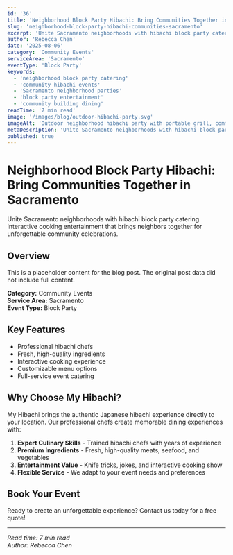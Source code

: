 ```yaml
---
id: '36'
title: 'Neighborhood Block Party Hibachi: Bring Communities Together in Sacramento'
slug: 'neighborhood-block-party-hibachi-communities-sacramento'
excerpt: 'Unite Sacramento neighborhoods with hibachi block party catering. Interactive cooking entertainment that brings neighbors together for unforgettable community celebrations.'
author: 'Rebecca Chen'
date: '2025-08-06'
category: 'Community Events'
serviceArea: 'Sacramento'
eventType: 'Block Party'
keywords:
  - 'neighborhood block party catering'
  - 'community hibachi events'
  - 'Sacramento neighborhood parties'
  - 'block party entertainment'
  - 'community building dining'
readTime: '7 min read'
image: '/images/blog/outdoor-hibachi-party.svg'
imageAlt: 'Outdoor neighborhood hibachi party with portable grill, community gathering, folding chairs, string lights, and picnic atmosphere'
metaDescription: 'Unite Sacramento neighborhoods with hibachi block party catering. Interactive cooking entertainment that brings neighbors together for unforgettable community celebrations.'
published: true
---
```


# Neighborhood Block Party Hibachi: Bring Communities Together in Sacramento

Unite Sacramento neighborhoods with hibachi block party catering. Interactive cooking entertainment that brings neighbors together for unforgettable community celebrations.

## Overview

This is a placeholder content for the blog post. The original post data did not include full content.

**Category:** Community Events  
**Service Area:** Sacramento  
**Event Type:** Block Party

## Key Features

- Professional hibachi chefs
- Fresh, high-quality ingredients
- Interactive cooking experience
- Customizable menu options
- Full-service event catering

## Why Choose My Hibachi?

My Hibachi brings the authentic Japanese hibachi experience directly to your location. Our professional chefs create memorable dining experiences with:

1. **Expert Culinary Skills** - Trained hibachi chefs with years of experience
2. **Premium Ingredients** - Fresh, high-quality meats, seafood, and vegetables
3. **Entertainment Value** - Knife tricks, jokes, and interactive cooking show
4. **Flexible Service** - We adapt to your event needs and preferences

## Book Your Event

Ready to create an unforgettable experience? Contact us today for a free quote!

---

*Read time: 7 min read*  
*Author: Rebecca Chen*

